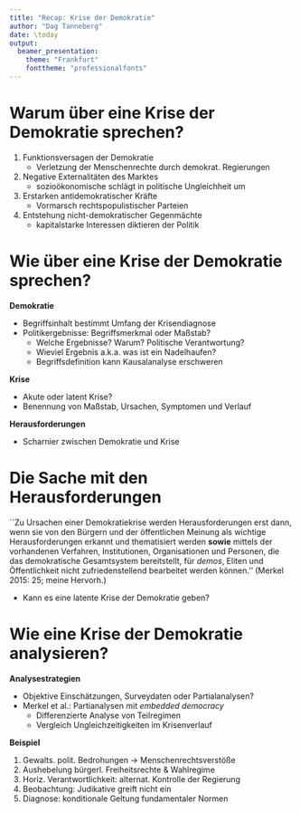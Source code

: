 ```yaml
---
title: "Recap: Krise der Demokratie"
author: "Dag Tanneberg"
date: \today
output:
  beamer_presentation:
    theme: "Frankfurt"
    fonttheme: "professionalfonts"
---
```


# Warum über eine Krise der Demokratie sprechen?

1. Funktionsversagen der Demokratie
    - Verletzung der Menschenrechte durch demokrat. Regierungen
2. Negative Externalitäten des Marktes
    - sozioökonomische schlägt in politische Ungleichheit um
3. Erstarken antidemokratischer Kräfte
    - Vormarsch rechtspopulistischer Parteien
4. Entstehung nicht-demokratischer Gegenmächte
    - kapitalstarke Interessen diktieren der Politik

# Wie über eine Krise der Demokratie sprechen?

**Demokratie**

- Begriffsinhalt bestimmt Umfang der Krisendiagnose
- Politikergebnisse: Begriffsmerkmal oder Maßstab?
    - Welche Ergebnisse? Warum? Politische Verantwortung?
    - Wieviel Ergebnis a.k.a. was ist ein Nadelhaufen?
    - Begriffsdefinition kann Kausalanalyse erschweren

**Krise**

- Akute oder latent Krise?
- Benennung von Maßstab, Ursachen, Symptomen und Verlauf

**Herausforderungen**

- Scharnier zwischen Demokratie und Krise


# Die Sache mit den Herausforderungen

``Zu Ursachen einer Demokratiekrise werden Herausforderungen
erst dann, wenn sie von den Bürgern und der öffentlichen
Meinung als wichtige Herausforderungen erkannt und
thematisiert werden **sowie** mittels der vorhandenen
Verfahren, Institutionen, Organisationen und Personen, die
das demokratische Gesamtsystem bereitstellt, für *demos*,
Eliten und Öffentlichkeit nicht zufriedenstellend
bearbeitet werden können.'' (Merkel 2015: 25; meine Hervorh.)

- Kann es eine latente Krise der Demokratie geben?

# Wie eine Krise der Demokratie analysieren?

**Analysestrategien**

- Objektive Einschätzungen, Surveydaten oder Partialanalysen?
- Merkel et al.: Partianalysen mit *embedded democracy*
    - Differenzierte Analyse von Teilregimen
    - Vergleich Ungleichzeitigkeiten im Krisenverlauf

**Beispiel**

1. Gewalts. polit. Bedrohungen $\rightarrow$ Menschenrechtsverstöße
2. Aushebelung bürgerl. Freiheitsrechte & Wahlregime
3. Horiz. Verantwortlichkeit: alternat. Kontrolle der Regierung
4. Beobachtung: Judikative greift nicht ein
5. Diagnose: konditionale Geltung fundamentaler Normen
